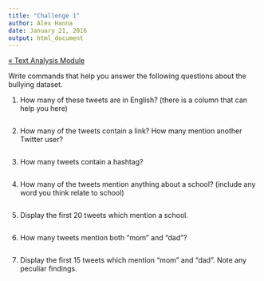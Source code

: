 ```yaml
---
title: "Challenge 1"
author: Alex Hanna
date: January 21, 2016
output: html_document
---
```


[&laquo; Text Analysis Module](../text/README.md)

Write commands that help you answer the following questions about the bullying dataset.

1. How many of these tweets are in English? (there is a column that can help you here)
```r

```

2. How many of the tweets contain a link? How many mention another Twitter user?
```r

```

3. How many tweets contain a hashtag?
```r

```

4. How many of the tweets mention anything about a school? (include any word you think relate to school)
```r

```

5. Display the first 20 tweets which mention a school.
```r

```

6. How many tweets mention both "mom" and "dad"?
```r

```

7. Display the first 15 tweets which mention "mom" and "dad". Note any peculiar findings.
```r

```

